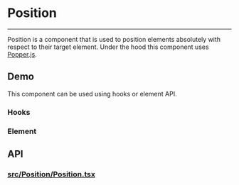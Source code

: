 
<Meta title="Docs|Components/Position" />

# Position

---

Position is a component that is used to position elements absolutely
with respect to their target element. Under the hood this component
uses [Popper.js](https://popper.js.org/).

## Demo
This component can be used using hooks or element API.

### Hooks
<Preview withSource="open">
  <Story id="utilities-position--hook" />
</Preview>

### Element
<Preview withSource="open">
  <Story id="utilities-position--element" />
</Preview>

## API
### [src/Position/Position.tsx](https://github.com/jask-oss/rdk/blob/master/src/Position/Position.tsx)
<Props of={Position} />

